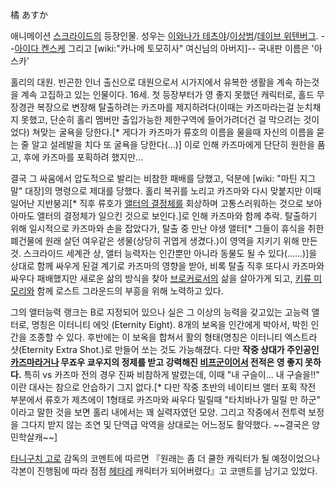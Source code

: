 橘 あすか

애니메이션 [[스크라이드]]의 등장인물. 성우는 [[이와나가 테츠야]]/[[이상범]]/[[데이브 위텐버그]]. --[[아이다 켄스케]] 그리고 [wiki:"카나메 토모히사" 여신님의 아버지]-- 국내판 이름은 '아스카' 

홀리의 대원. 빈곤한 인너 출신으로 대원으로서 시가지에서 유복한 생활을 계속 하는것을 계속 고집하고 있는 인물이다. 16세. 첫 등장부터가 영 좋지 못했던 캐릭터로, 홀드 무장경관 복장으로 변장해 탈출하려는 카즈마를 제지하려다(이때는 카즈마라는걸 눈치채지 못했고, 단순히 홀리 멤버만 출입가능한 제한구역에 들어가려더건 걸 막으려는 것이었다) 쳐맞는 굴욕을 당한다.[* 게다가 카즈마가 류호의 이름을 물을때 자신의 이름을 묻는 줄 알고 설레발을 치다 또 굴욕을 당한다(...)] 이로 인해 카즈마에게 단단히 원한을 품고, 후에 카즈마를 포획하려 했지만...

결국 그 싸움에서 압도적으로 발리는 비참한 패배를 당했고, 덕분에 [wiki: "마틴 지그말" 대장]의 명령으로 제대를 당했다. 홀리 복귀를 노리고 카즈마와 다시 맞붙지만 이때 일어난 지반붕괴[* 직후 류호가 [[앨터의 결정체]]를 회상하며 고통스러워하는 것으로 보아 아마도 앨터의 결정체가 일으킨 것으로 보인다.]로 인해 카즈마와 함께 추락. 탈출하기 위해 일시적으로 카즈마와 손을 잡았다가, 탈출 중 만난 야생 앨터[* 그들이 휴식을 취한 폐건물에 원래 살던 여우같은 생물(상당히 귀엽게 생겼다.)이 영역을 지키기 위해 만든 것. 스크라이드 세계관 상, 앨터 능력자는 인간뿐만 아니라 동물도 될 수 있다(......)]을 상대로 함께 싸우게 된걸 계기로 카즈마의 영향을 받아, 비록 탈출 직후 또다시 카즈마와 싸우다 패배했지만 새로운 삶의 방식을 찾아 [[브로커]]로서의 삶을 살아가게 되고, [[키류 미모리]]와 함께 로스트 그라운드의 부흥을 위해 노력하고 있다. 

그의 앨터능력 랭크는 B로 지정되어 있으나 실은 그 이상의 능력을 갖고있는 고능력 앨터로, 명칭은 이터니티 에잇 (Eternity Eight). 8개의 보옥을 인간에게 박아서, 박힌 인간을 조종할 수 있다. 후반에는 이 보옥을 합쳐서 활의 형태(명칭은 이터니티 엑스트라 샷(Eternity Extra Shot.)로 만들어 쏘는 것도 가능해졌다. 다만 '''작중 상대가 주인공인 [[카즈마]]라거나 무죠우 쿄우지의 정제를 받고 강력해진 [[비프군]]이어서 전적은 영 좋지 못하다.''' 특히 vs 카즈마 전의 경우 진짜 비참하게 발렸는데, 이때 "내 구슬이... 내 구슬을!!" 이란 대사는 참으로 안습하기 그지 없다.[* 다만 작중 초반의 네이티브 앨터 포획 작전 부분에서 류호가 제츠에이 1형태로 카즈마와 싸우다 밀릴때 "타치바나가 밀릴 만 하군" 이라고 말한 것을 보면 홀리 내에서는 꽤 실력자였던 모양. 그리고 작중에서 전투력 보정을 그다지 받지 않는 조연 및 단역급 악역을 상대로는 어느정도 활약했다. ~~결국은 양민학살캐~~]

[[타니구치 고로]] 감독의 코멘트에 따르면 『원래는 좀 더 쿨한 캐릭터가 될 예정이었으나 각본이 진행됨에 따라 점점 [[헤타레]] 캐릭터가 되어버렸다』고 코맨트를 남기고 있었다.

